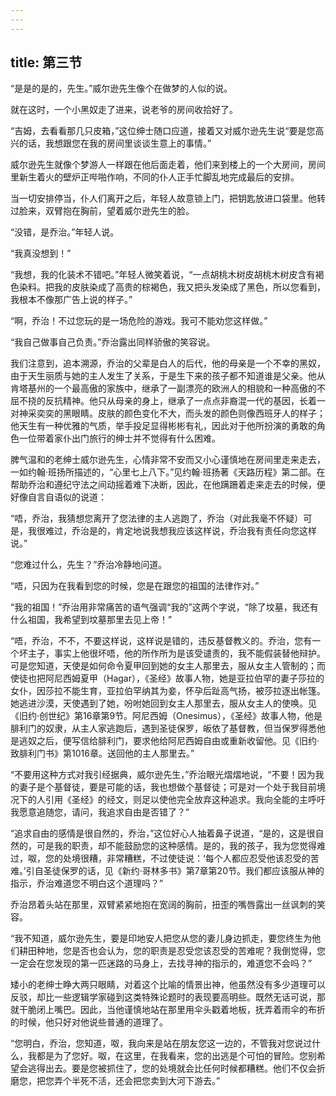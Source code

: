 ```yaml
---
---
---
```

title: 第三节
---




“是是的是的，先生。”威尔逊先生像个在做梦的人似的说。

就在这时，一个小黑奴走了进来，说老爷的房间收拾好了。

“吉姆，去看看那几只皮箱，”这位绅士随口应道，接着又对威尔逊先生说“要是您高兴的话，我想跟您在我的房间里谈谈生意上的事情。”

威尔逊先生就像个梦游人一样跟在他后面走着，他们来到楼上的一个大房间，房间里新生着火的壁炉正哔啪作响，不同的仆人正手忙脚乱地完成最后的安排。

当一切安排停当，仆人们离开之后，年轻人故意锁上门，把钥匙放进口袋里。他转过脸来，双臂抱在胸前，望着威尔逊先生的脸。

“没错，是乔治。”年轻人说。

“我真没想到！”

“我想，我的化装术不错吧。”年轻人微笑着说，“一点胡桃木树皮胡桃木树皮含有褐色染料。把我的皮肤染成了高贵的棕褐色，我又把头发染成了黑色，所以您看到，我根本不像那广告上说的样子。”

“啊，乔治！不过您玩的是一场危险的游戏。我可不能劝您这样做。”

“我自己做事自己负责。”乔治露出同样骄傲的笑容说。

我们注意到，追本溯源，乔治的父辈是白人的后代，他的母亲是一个不幸的黑奴，由于天生丽质与她的主人发生了关系，于是生下来的孩子都不知道谁是父亲。他从肯塔基州的一个最高傲的家族中，继承了一副漂亮的欧洲人的相貌和一种高傲的不屈不挠的反抗精神。他只从母亲的身上，继承了一点点非裔混一代的基因，长着一对神采奕奕的黑眼睛。皮肤的颜色变化不大，而头发的颜色则像西班牙人的样子；他天生有一种优雅的气质，举手投足显得彬彬有礼，因此对于他所扮演的勇敢的角色一位带着家仆出门旅行的绅士并不觉得有什么困难。

脾气温和的老绅士威尔逊先生，心情非常不安而又小心谨慎地在房间里走来走去，一如约翰·班扬所描述的，“心里七上八下。”见约翰·班扬著《天路历程》第二部。在帮助乔治和遵纪守法之间动摇着难下决断，因此，在他蹒跚着走来走去的时候，便好像自言自语似的说道：

“唔，乔治，我猜想您离开了您法律的主人逃跑了，乔治（对此我毫不怀疑）可是，我很难过，乔治是的，肯定地说我想我应该这样说，乔治我有责任向您这样说。”

“您难过什么，先生？”乔治冷静地问道。

“唔，只因为在我看到您的时候，您是在跟您的祖国的法律作对。”

“我的祖国！”乔治用非常痛苦的语气强调“我的”这两个字说，“除了坟墓，我还有什么祖国，我希望到坟墓那里去见上帝！”

“唔，乔治，不不，不要这样说，这样说是错的，违反基督教义的。乔治，您有一个坏主子，事实上他很坏唔，他的所作所为是该受谴责的，我不能假装替他辩护。可是您知道，天使是如何命令夏甲回到她的女主人那里去，服从女主人管制的；而使徒也把阿尼西姆夏甲（Hagar），《圣经》故事人物，她是亚拉伯罕的妻子莎拉的女仆，因莎拉不能生育，亚拉伯罕纳其为妾，怀孕后趾高气扬，被莎拉逐出帐篷。她逃进沙漠，天使遇到了她，吩咐她回到女主人那里去，服从女主人的使唤。见《旧约·创世纪》第16章第9节。阿尼西姆（Onesimus），《圣经》故事人物，他是腓利门的奴隶，从主人家逃跑后，遇到圣徒保罗，皈依了基督教，但当保罗得悉他是逃奴之后，便写信给腓利门，要求他给阿尼西姆自由或重新收留他。见《旧约·致腓利门书》第1016章。送回他的主人那里去。”

“不要用这种方式对我引经据典，威尔逊先生，”乔治眼光熠熠地说，“不要！因为我的妻子是个基督徒，要是可能的话，我也想做个基督徒；可是对一个处于我目前境况下的人引用《圣经》的经文，则足以使他完全放弃这种追求。我向全能的主呼吁我愿意追随您，请问，我追求自由是否错了？”

“追求自由的感情是很自然的，乔治，”这位好心人抽着鼻子说道，“是的，这是很自然的，可是我的职责，却不能鼓励您的这种感情。是的，我的孩子，我为您觉得难过，呶，您的处境很糟，非常糟糕，不过使徒说：‘每个人都应忍受他该忍受的苦难。’引自圣徒保罗的话，见《新约·哥林多书》第7章第20节。我们都应该服从神的指示，乔治难道您不明白这个道理吗？”

乔治昂着头站在那里，双臂紧紧地抱在宽阔的胸前，扭歪的嘴唇露出一丝讽刺的笑容。

“我不知道，威尔逊先生，要是印地安人把您从您的妻儿身边抓走，要您终生为他们耕田种地，您是否也会认为，您的职责是忍受您该忍受的苦难呢？我倒觉得，您一定会在您发现的第一匹迷路的马身上，去找寻神的指示的，难道您不会吗？”

矮小的老绅士睁大两只眼睛，对着这个比喻的情景出神，他虽然没有多少道理可以反驳，却比一些逻辑学家碰到这类特殊论题时的表现要高明些。既然无话可说，那就干脆闭上嘴巴。因此，当他谨慎地站在那里用伞头戳着地板，抚弄着雨伞的布折的时候，他只好对他说些普通的道理了。

“您明白，乔治，您知道，呶，我向来是站在朋友您这一边的，不管我对您说过什么，我都是为了您好。呶，在这里，在我看来，您的出逃是个可怕的冒险。您别希望会逃得出去。要是您被抓住了，您的处境就会比任何时候都糟糕。他们不仅会折磨您，把您弄个半死不活，还会把您卖到大河下游去。”